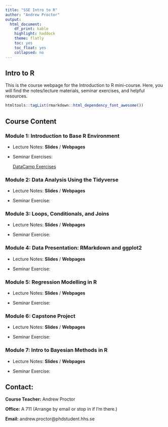 ```yaml
---
title: "SSE Intro to R"
author: "Andrew Proctor"
output: 
  html_document:
    df_print: kable
    highlight: haddock
    theme: flatly
    toc: yes
    toc_float: yes
    collapsed: no
---
```


## Intro to R

This is the course webpage for the Introduction to R mini-course.  Here, you will
find the notes/lecture materials, seminar exercises, and helpful resources.

```r
htmltools::tagList(rmarkdown::html_dependency_font_awesome())
```

## Course Content

### Module 1:  Introduction to Base R Environment

- Lecture Notes: **Slides** / **Webpages**

- Seminar Exercises:

    <a class="btn btn-primary" href="https://www.datacamp.com//teach/repositories/115256665/go" role="button">DataCamp Exercises</a>


### Module 2:  Data Analysis Using the Tidyverse

  - Lecture Notes: **Slides** / **Webpages**
  
  - Seminar Exercise:

### Module 3:  Loops, Conditionals, and Joins

  - Lecture Notes: **Slides** / **Webpages**
  
  - Seminar Exercise:


### Module 4:  Data Presentation:  RMarkdown and ggplot2

  - Lecture Notes: **Slides** / **Webpages**
  
  - Seminar Exercise:


### Module 5: Regression Modelling in R

  - Lecture Notes: **Slides** / **Webpages**
  
  - Seminar Exercise:
  

### Module 6:  Capstone Project

  - Lecture Notes: **Slides** / **Webpages**
  
  - Seminar Exercise:


### Module 7:  Intro to Bayesian Methods in R

  - Lecture Notes: **Slides** / **Webpages**
  
  - Seminar Exercise:

## Contact:

   **Course Teacher:**  Andrew Proctor
  
   **Office:**  A 711 (Arrange by email or stop in if I'm there.)
  
   **Email:**  andrew.proctor@phdstudent.hhs.se

